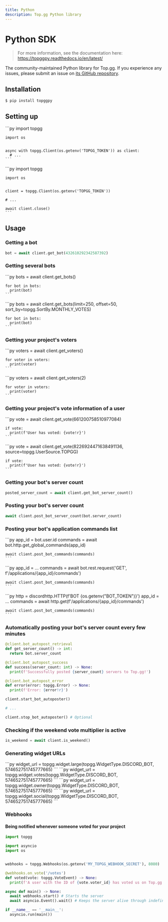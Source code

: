 ```yaml
---
title: Python
description: Top.gg Python library
---
```



# Python SDK

> For more information, see the documentation here: https://topggpy.readthedocs.io/en/latest/

The community-maintained Python library for Top.gg. If you experience any issues, please submit an issue on [its GitHub repository](https://github.com/Top-gg-Community/python-sdk).

## Installation

```sh
$ pip install topggpy
```

## Setting up

<Tabs>
  <TabItem value="implicit_cleanup" label="Implicit cleanup" default>
    ```py
    import topgg
    
    import os
    
    
    async with topgg.Client(os.getenv('TOPGG_TOKEN')) as client:
      # ...
    ```
  </TabItem>
  <TabItem value="explicit_cleanup" label="Explicit cleanup">
    ```py
    import topgg
    
    import os
    

    client = topgg.Client(os.getenv('TOPGG_TOKEN'))

    # ...

    await client.close()
    ```
  </TabItem>
</Tabs>

## Usage

### Getting a bot

```py
bot = await client.get_bot(432610292342587392)
```

### Getting several bots

<Tabs>
  <TabItem value="defaults" label="With defaults" default>
    ```py
    bots = await client.get_bots()
    
    for bot in bots:
      print(bot)
    ```
  </TabItem>
  <TabItem value="explicit_arguments" label="With explicit arguments">
    ```py
    bots = await client.get_bots(limit=250, offset=50, sort_by=topgg.SortBy.MONTHLY_VOTES)

    for bot in bots:
      print(bot)
    ```
  </TabItem>
</Tabs>

### Getting your project's voters

<Tabs>
  <TabItem value="first_page" label="First page" default>
    ```py
    voters = await client.get_voters()

    for voter in voters:
      print(voter)
    ```
  </TabItem>
  <TabItem value="subsequent_pages" label="Subsequent pages">
    ```py
    voters = await client.get_voters(2)

    for voter in voters:
      print(voter)
    ```
  </TabItem>
</Tabs>

### Getting your project's vote information of a user

<Tabs>
  <TabItem value="discord" label="Discord ID" default>
    ```py
    vote = await client.get_vote(661200758510977084)

    if vote:
      print(f'User has voted: {vote!r}')
    ```
  </TabItem>
  <TabItem value="topgg" label="Top.gg ID">
    ```py
    vote = await client.get_vote(8226924471638491136, source=topgg.UserSource.TOPGG)

    if vote:
      print(f'User has voted: {vote!r}')
    ```
  </TabItem>
</Tabs>

### Getting your bot's server count

```py
posted_server_count = await client.get_bot_server_count()
```

### Posting your bot's server count

```py
await client.post_bot_server_count(bot.server_count)
```

### Posting your bot's application commands list

<Tabs>
  <TabItem value="discordpy_pycord_nextcord_disnake" label="Discord.py/Pycord/Nextcord/Disnake" default>
    ```py
    app_id = bot.user.id
    commands = await bot.http.get_global_commands(app_id)
    
    await client.post_bot_commands(commands)
    ```
  </TabItem>
  <TabItem value="hikari" label="Hikari">
    ```py
    app_id = ...
    commands = await bot.rest.request('GET', f'/applications/{app_id}/commands')
    
    await client.post_bot_commands(commands)
    ```
  </TabItem>
  <TabItem value="discordhttp" label="Discord.http">
    ```py
    http = discordhttp.HTTP(f'BOT {os.getenv("BOT_TOKEN")}')
    app_id = ...
    commands = await http.get(f'/applications/{app_id}/commands')
    
    await client.post_bot_commands(commands)
    ```
  </TabItem>
</Tabs>

### Automatically posting your bot's server count every few minutes

```py
@client.bot_autopost_retrieval
def get_server_count() -> int:
  return bot.server_count

@client.bot_autopost_success
def success(server_count: int) -> None:
  print(f'Successfully posted {server_count} servers to Top.gg!')

@client.bot_autopost_error
def error(error: topgg.Error) -> None:
  print(f'Error: {error!r}')

client.start_bot_autoposter()

# ...

client.stop_bot_autoposter() # Optional
```

### Checking if the weekend vote multiplier is active

```py
is_weekend = await client.is_weekend()
```

### Generating widget URLs

<Tabs>
  <TabItem value="large" label="Large" default>
    ```py
    widget_url = topgg.widget.large(topgg.WidgetType.DISCORD_BOT, 574652751745777665)
    ```
  </TabItem>
  <TabItem value="votes" label="Votes">
    ```py
    widget_url = topgg.widget.votes(topgg.WidgetType.DISCORD_BOT, 574652751745777665)
    ```
  </TabItem>
  <TabItem value="owner" label="Owner">
    ```py
    widget_url = topgg.widget.owner(topgg.WidgetType.DISCORD_BOT, 574652751745777665)
    ```
  </TabItem>
  <TabItem value="social" label="Social">
    ```py
    widget_url = topgg.widget.social(topgg.WidgetType.DISCORD_BOT, 574652751745777665)
    ```
  </TabItem>
</Tabs>

### Webhooks

#### Being notified whenever someone voted for your project

```py
import topgg

import asyncio
import os


webhooks = topgg.Webhooks(os.getenv('MY_TOPGG_WEBHOOK_SECRET'), 8080)

@webhooks.on_vote('/votes')
def voted(vote: topgg.VoteEvent) -> None:
  print(f'A user with the ID of {vote.voter_id} has voted us on Top.gg!')

async def main() -> None:
  await webhooks.start() # Starts the server
  await asyncio.Event().wait() # Keeps the server alive through indefinite blocking

if __name__ == '__main__':
  asyncio.run(main())
```
